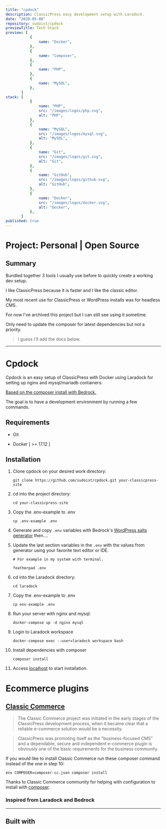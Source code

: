 ```yaml
---
title: "cpdock"
description: ClassicPress easy development setup with Laradock.
date: "2020-05-08"
repository: sudoist/cpdock
previewTitle: Tech Stack
preview: [
           {
               name: "Docker",
           },
           {
               name: "Composer",
           },
           {
               name: "PHP",
           },
           {
               name: "MySQL",
           },
       ]
stack: [
           {
               name: "PHP",
               src: "/images/logos/php.svg",
               alt: "PHP",
           },
           {
               name: "MySQL",
               src: "/images/logos/mysql.svg",
               alt: "MySQL",
           },
           {
               name: "Git",
               src: "/images/logos/git.svg",
               alt: "Git",
           },
           {
               name: "GitHub",
               src: "/images/logos/github.svg",
               alt: "GitHub",
           },
           {
               name: "Docker",
               src: "/images/logos/docker.svg",
               alt: "Docker",
           },
       ]
published: true
---
```


# Project: Personal | Open Source


## Summary

Bundled together 3 tools I usually use before to quickly create a working dev setup.

I like ClassicPress because it is faster and I like the classic editor.

My most recent use for ClassicPress or WordPress installs was for headless CMS.

For now I've archived this project but I can still see using it sometime.

Only need to update the composer for latest dependencies but not a priority.

> I guess I'll add the docs below.


---


# Cpdock

Cpdock is an easy setup of ClassicPress with Docker using Laradock for setting up nginx and mysql/mariadb containers.

[Based on the composer install with Bedrock.](https://docs.classicpress.net/installing-classicpress/installing-with-composer/#after-installation)

The goal is to have a development environment by running a few commands.

## Requirements

* Git

* Docker [ >= 17.12 ]

## Installation

1. Clone cpdock on your desired work directory:
    ```
    git clone https://github.com/sudoist/cpdock.git your-classicpress-site

    ```
2. cd into the project directory:
    ```
    cd your-classicpress-site

    ```
3. Copy the .env-example to .env
    ```
    cp .env-example .env

    ```
4. Generate and copy `.env` variables with Bedrock's [WordPress salts generator](https://roots.io/salts.html) then....

5. Update the last section variables in the `.env` with the values from generator using your favorite text editor or IDE.

    ```
    # For example in my system with terminal.

    featherpad .env
    ```
6. cd into the Laradock directory:
    ```
    cd laradock

    ```
7. Copy the .env-example to .env
    ```
    cp env-example .env

    ```
8. Run your server with nginx and mysql:
    ```
    docker-compose up -d nginx mysql

    ```
9. Login to Laradock workspace
    ```
    docker-compose exec --user=laradock workspace bash
    ```
10. Install dependencies with composer
    ```
    composer install
    ```
11. Access [localhost](http://localhost/) to start installation.

# Ecommerce plugins

## [Classic Commerce](https://classiccommerce.cc/)

> The Classic Commerce project was initiated in the early stages of the ClassicPress development process, when it became clear that a reliable e-commerce solution would be a necessity.

> ClassicPress was promoting itself as the "business-focused CMS" and a dependable, secure and independent e-commerce plugin is obviously one of the basic requirements for the business community.

If you would like to install Classic Commerce run these composer command instead of the one in step 10: 

```
env COMPOSER=composer-cc.json composer install
```

Thanks to Classic Commerce community for helping with configuration to install with [composer](https://github.com/ClassicPress-research/classic-commerce/issues/239).

### Inspired from Laradock and Bedrock


---


## Built with
